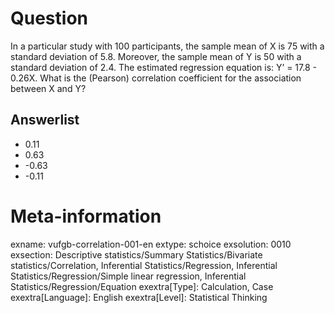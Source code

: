 Question
========
In a particular study with 100 participants, the sample mean of X is 75 with a standard deviation of 5.8. Moreover, the sample mean of Y is 50 with a standard deviation of 2.4. The estimated regression equation is: Y’ = 17.8 - 0.26X. What is the (Pearson) correlation coefficient for the association between X and Y? 

Answerlist
----------
* 0.11
* 0.63
* -0.63 
* -0.11

Meta-information
================
exname: vufgb-correlation-001-en
extype: schoice
exsolution: 0010
exsection: Descriptive statistics/Summary Statistics/Bivariate statistics/Correlation, Inferential Statistics/Regression, Inferential Statistics/Regression/Simple linear regression, Inferential Statistics/Regression/Equation
exextra[Type]: Calculation, Case
exextra[Language]: English
exextra[Level]: Statistical Thinking
